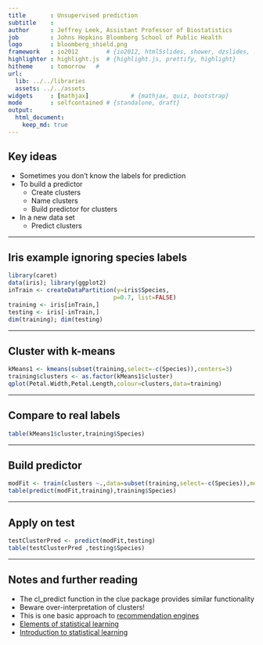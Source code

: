 ```yaml
---
title       : Unsupervised prediction
subtitle    : 
author      : Jeffrey Leek, Assistant Professor of Biostatistics 
job         : Johns Hopkins Bloomberg School of Public Health
logo        : bloomberg_shield.png
framework   : io2012        # {io2012, html5slides, shower, dzslides, ...}
highlighter : highlight.js  # {highlight.js, prettify, highlight}
hitheme     : tomorrow   # 
url:
  lib: ../../libraries
  assets: ../../assets
widgets     : [mathjax]            # {mathjax, quiz, bootstrap}
mode        : selfcontained # {standalone, draft}
output:
  html_document:
    keep_md: true
---
```




## Key ideas

* Sometimes you don't know the labels for prediction
* To build a predictor
  * Create clusters
  * Name clusters
  * Build predictor for clusters
* In a new data set
  * Predict clusters


---

## Iris example ignoring species labels

```r
library(caret)
data(iris); library(ggplot2)
inTrain <- createDataPartition(y=iris$Species,
                              p=0.7, list=FALSE)
training <- iris[inTrain,]
testing <- iris[-inTrain,]
dim(training); dim(testing)
```


---

## Cluster with k-means

```r
kMeans1 <- kmeans(subset(training,select=-c(Species)),centers=3)
training$clusters <- as.factor(kMeans1$cluster)
qplot(Petal.Width,Petal.Length,colour=clusters,data=training)
```


---

## Compare to real labels

```r
table(kMeans1$cluster,training$Species)
```



---

## Build predictor

```r
modFit <- train(clusters ~.,data=subset(training,select=-c(Species)),method="rpart")
table(predict(modFit,training),training$Species)
```

---

## Apply on test

```r
testClusterPred <- predict(modFit,testing) 
table(testClusterPred ,testing$Species)
```


---

## Notes and further reading

* The cl_predict function in the clue package provides similar functionality
* Beware over-interpretation of clusters!
* This is one basic approach to [recommendation engines](http://en.wikipedia.org/wiki/Recommender_system)
* [Elements of statistical learning](http://www-stat.stanford.edu/~tibs/ElemStatLearn/)
* [Introduction to statistical learning](http://www-bcf.usc.edu/~gareth/ISL/)

